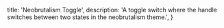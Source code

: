   title: 'Neobrutalism Toggle',
  description: 'A toggle switch where the handle switches between two states in the neobrutalism theme.',
}

<BackButton href="/docs/components/toggle" />
<ComponentPreview path="components/toggle/NeubrutalismToggle" />
